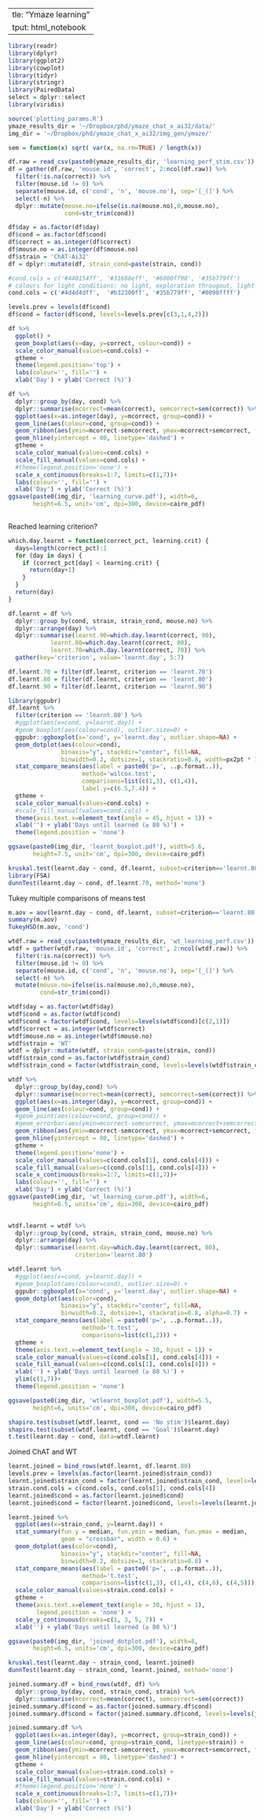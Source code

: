   ---
title: "Ymaze learning"
output: html_notebook
---

```r
library(readr)
library(dplyr)
library(ggplot2)
library(cowplot)
library(tidyr)
library(stringr)
library(PairedData)
select = dplyr::select
library(viridis)
```

```r
source('plotting_params.R')
ymaze_results_dir = '~/Dropbox/phd/ymaze_chat_x_ai32/data/'
img_dir = '~/Dropbox/phd/ymaze_chat_x_ai32/img_gen/ymaze/'
```

```r
sem = function(x) sqrt( var(x, na.rm=TRUE) / length(x))
```

```r
df.raw = read_csv(paste0(ymaze_results_dir, 'learning_perf_stim.csv'))
df = gather(df.raw, 'mouse.id', 'correct', 2:ncol(df.raw)) %>%
  filter(!is.na(correct)) %>%
  filter(mouse.id != 0) %>%
  separate(mouse.id, c('cond', 'n', 'mouse.no'), sep='[_(]') %>%
  select(-n) %>%
  dplyr::mutate(mouse.no=ifelse(is.na(mouse.no),0,mouse.no),
                cond=str_trim(cond))

df$day = as.factor(df$day)
df$cond = as.factor(df$cond)
df$correct = as.integer(df$correct)
df$mouse.no = as.integer(df$mouse.no)
df$strain = 'ChAT-Ai32'
df = dplyr::mutate(df, strain_cond=paste(strain, cond))

#cond.cols = c('#440154ff', '#31688eff', '#6000ff98', '#35b779ff')
# colours for light conditions: no light, exploration througout, light at goal
cond.cols = c('#4d4d4dff',  '#b32300ff', '#35b779ff', '#0098ffff')

```

```r
levels.prev = levels(df$cond)
df$cond = factor(df$cond, levels=levels.prev[c(3,1,4,2)])
```

```r
df %>%
  ggplot() +
  geom_boxplot(aes(x=day, y=correct, colour=cond)) +
  scale_color_manual(values=cond.cols) +
  gtheme +
  theme(legend.position='top') +
  labs(colour='', fill='') +
  xlab('Day') + ylab('Correct (%)')
```

```r
df %>%
  dplyr::group_by(day, cond) %>%
  dplyr::summarise(mcorrect=mean(correct), semcorrect=sem(correct)) %>% 
  ggplot(aes(x=as.integer(day), y=mcorrect, group=cond)) +
  geom_line(aes(colour=cond, group=cond)) +
  geom_ribbon(aes(ymin=mcorrect-semcorrect, ymax=mcorrect+semcorrect, fill=cond), alpha=0.1) +
  geom_hline(yintercept = 80, linetype='dashed') +
  gtheme +
  scale_color_manual(values=cond.cols) +
  scale_fill_manual(values=cond.cols) +
  #theme(legend.position='none') +
  scale_x_continuous(breaks=1:7, limits=c(1,7))+
  labs(colour='', fill='') +
  xlab('Day') + ylab('Correct (%)')
ggsave(paste0(img_dir, 'learning_curve.pdf'), width=6, 
       height=6.5, unit='cm', dpi=300, device=cairo_pdf)
  
```



Reached learning criterion?
```r

which.day.learnt = function(correct_pct, learning.crit) {
  days=length(correct_pct):1
  for (day in days) {
    if (correct_pct[day] < learning.crit) {
      return(day+1)
    }
  }
  return(day)
}

df.learnt = df %>% 
  dplyr::group_by(cond, strain, strain_cond, mouse.no) %>%
  dplyr::arrange(day) %>%
  dplyr::summarise(learnt.90=which.day.learnt(correct, 90),
            learnt.80=which.day.learnt(correct, 80),
            learnt.70=which.day.learnt(correct, 70)) %>% 
  gather(key='criterion', value='learnt.day', 5:7)

df.learnt.70 = filter(df.learnt, criterion == 'learnt.70')
df.learnt.80 = filter(df.learnt, criterion == 'learnt.80')
df.learnt.90 = filter(df.learnt, criterion == 'learnt.90')
```


```r
library(ggpubr)
df.learnt %>%
  filter(criterion == 'learnt.80') %>%
  #ggplot(aes(x=cond, y=learnt.day)) +
  #geom_boxplot(aes(colour=cond), outlier.size=0) +
  ggpubr::ggboxplot(x='cond', y='learnt.day', outlier.shape=NA) +
  geom_dotplot(aes(colour=cond), 
               binaxis="y", stackdir="center", fill=NA,
               binwidth=0.2, dotsize=1, stackratio=0.8, width=px2pt * 1) +
  stat_compare_means(aes(label = paste0('p=', ..p.format..)),
                     method='wilcox.test',
                     comparisons=list(c(1,3), c(1,4)),
                     label.y=c(6.5,7.4)) +
  gtheme +
  scale_color_manual(values=cond.cols) +
  #scale_fill_manual(values=cond.cols) +
  theme(axis.text.x=element_text(angle = 45, hjust = 1)) +
  xlab('') + ylab('Days until learned (≥ 80 %)') +
  theme(legend.position = 'none') 

ggsave(paste0(img_dir, 'learnt_boxplot.pdf'), width=5.6, 
       height=7.5, unit='cm', dpi=300, device=cairo_pdf)
```

```r
kruskal.test(learnt.day ~ cond, df.learnt, subset=criterion=='learnt.80')
library(FSA)
dunnTest(learnt.day ~ cond, df.learnt.70, method='none')
```

Tukey multiple comparisons of means test
```r
m.aov = aov(learnt.day ~ cond, df.learnt, subset=criterion=='learnt.80') 
summary(m.aov)
TukeyHSD(m.aov, 'cond')
```

```r
wtdf.raw = read_csv(paste0(ymaze_results_dir, 'wt_learning_perf.csv'))
wtdf = gather(wtdf.raw, 'mouse.id', 'correct', 2:ncol(wtdf.raw)) %>%
  filter(!is.na(correct)) %>%
  filter(mouse.id != 0) %>%
  separate(mouse.id, c('cond', 'n', 'mouse.no'), sep='[_(]') %>%
  select(-n) %>%
  mutate(mouse.no=ifelse(is.na(mouse.no),0,mouse.no),
         cond=str_trim(cond))

wtdf$day = as.factor(wtdf$day)
wtdf$cond = as.factor(wtdf$cond)
wtdf$cond = factor(wtdf$cond, levels=levels(wtdf$cond)[c(2,1)])
wtdf$correct = as.integer(wtdf$correct)
wtdf$mouse.no = as.integer(wtdf$mouse.no)
wtdf$strain = 'WT'
wtdf = dplyr::mutate(wtdf, strain_cond=paste(strain, cond))
wtdf$strain_cond = as.factor(wtdf$strain_cond)
wtdf$strain_cond = factor(wtdf$strain_cond, levels=levels(wtdf$strain_cond)[c(2,1)])

```

```r
wtdf %>%
  dplyr::group_by(day,cond) %>%
  dplyr::summarise(mcorrect=mean(correct), semcorrect=sem(correct)) %>%
  ggplot(aes(x=as.integer(day), y=mcorrect, group=cond)) +
  geom_line(aes(colour=cond, group=cond)) +
  #geom_point(aes(colour=cond, group=cond)) +
  #geom_errorbar(aes(ymin=mcorrect-semcorrect, ymax=mcorrect+semcorrect), width=0.2) +
  geom_ribbon(aes(ymin=mcorrect-semcorrect, ymax=mcorrect+semcorrect, fill=cond), alpha=0.1) +
  geom_hline(yintercept = 80, linetype='dashed') +
  gtheme +
  theme(legend.position='none') +
  scale_color_manual(values=c(cond.cols[1], cond.cols[4])) +
  scale_fill_manual(values=c(cond.cols[1], cond.cols[4])) +
  scale_x_continuous(breaks=1:7, limits=c(1,7))+
  labs(colour='', fill='') +
  xlab('Day') + ylab('Correct (%)')
ggsave(paste0(img_dir, 'wt_learning_curve.pdf'), width=6, 
       height=6.5, units='cm', dpi=300, device=cairo_pdf)
  
```

```r
wtdf.learnt = wtdf %>% 
  dplyr::group_by(cond, strain, strain_cond, mouse.no) %>%
  dplyr::arrange(day) %>%
  dplyr::summarise(learnt.day=which.day.learnt(correct, 80),
                   criterion='learnt.80')
```

```r
wtdf.learnt %>%
  #ggplot(aes(x=cond, y=learnt.day)) +
  #geom_boxplot(aes(colour=cond), outlier.size=0) +
  ggpubr::ggboxplot(x='cond', y='learnt.day', outlier.shape=NA) +
  geom_dotplot(aes(color=cond), 
               binaxis="y", stackdir="center", fill=NA, 
               binwidth=0.2, dotsize=1, stackratio=0.8, alpha=0.7) +
  stat_compare_means(aes(label = paste0('p=', ..p.format..)),
                     method='t.test',
                     comparisons=list(c(1,2))) +
  gtheme +
  theme(axis.text.x=element_text(angle = 30, hjust = 1)) +
  scale_color_manual(values=c(cond.cols[1], cond.cols[4])) +
  scale_fill_manual(values=c(cond.cols[1], cond.cols[4])) +
  xlab('') + ylab('Days until learned (≥ 80 %)') +
  ylim(c(1,7))+
  theme(legend.position = 'none') 

ggsave(paste0(img_dir, 'wtlearnt_boxplot.pdf'), width=5.5, 
       height=6, units='cm', dpi=300, device=cairo_pdf)

```
```r
shapiro.test(subset(wtdf.learnt, cond == 'No stim')$learnt.day)
shapiro.test(subset(wtdf.learnt, cond == 'Goal')$learnt.day)
t.test(learnt.day ~ cond, data=wtdf.learnt)
```
Joined ChAT and WT
```r
learnt.joined = bind_rows(wtdf.learnt, df.learnt.80)
levels.prev = levels(as.factor(learnt.joined$strain_cond))
learnt.joined$strain_cond = factor(learnt.joined$strain_cond, levels=levels.prev[c(3,1,4,2,6,5)])
strain.cond.cols = c(cond.cols, cond.cols[1], cond.cols[4])
learnt.joined$cond = as.factor(learnt.joined$cond)
learnt.joined$cond = factor(learnt.joined$cond, levels=levels(learnt.joined$cond)[c(3,1,4,2)])

learnt.joined %>%
  ggplot(aes(x=strain_cond, y=learnt.day)) +
  stat_summary(fun.y = median, fun.ymin = median, fun.ymax = median,
               geom = "crossbar", width = 0.6) +
  geom_dotplot(aes(color=cond), 
               binaxis="y", stackdir="center", fill=NA, 
               binwidth=0.2, dotsize=1, stackratio=0.8) +
  stat_compare_means(aes(label = paste0('p=', ..p.format..)),
                     method='t.test',
                     comparisons=list(c(1,3), c(1,4), c(4,6), c(4,5))) +
  scale_color_manual(values=strain.cond.cols) +
  gtheme +
  theme(axis.text.x=element_text(angle = 30, hjust = 1),
        legend.position = 'none') +
  scale_y_continuous(breaks=c(1, 3, 5, 7)) +
  xlab('') + ylab('Days until learned (≥ 80 %)')

ggsave(paste0(img_dir, 'joined_dotplot.pdf'), width=8, 
       height=6.5, units='cm', dpi=300, device=cairo_pdf)
```

```r
kruskal.test(learnt.day ~ strain_cond, learnt.joined)
dunnTest(learnt.day ~ strain_cond, learnt.joined, method='none')
```
```r
joined.summary.df = bind_rows(wtdf, df) %>% 
  dplyr::group_by(day, cond, strain_cond, strain) %>%
  dplyr::summarise(mcorrect=mean(correct), semcorrect=sem(correct)) 
joined.summary.df$cond = as.factor(joined.summary.df$cond)
joined.summary.df$cond = factor(joined.summary.df$cond, levels=levels(joined.summary.df$cond)[c(3,1,4,2)])

joined.summary.df %>%
  ggplot(aes(x=as.integer(day), y=mcorrect, group=strain_cond)) +
  geom_line(aes(colour=cond, group=strain_cond, linetype=strain)) +
  geom_ribbon(aes(ymin=mcorrect-semcorrect, ymax=mcorrect+semcorrect, fill=cond), alpha=0.1) +
  geom_hline(yintercept = 80, linetype='dashed') +
  gtheme +
  scale_color_manual(values=strain.cond.cols) +
  scale_fill_manual(values=strain.cond.cols) +
  #theme(legend.position='none') +
  scale_x_continuous(breaks=1:7, limits=c(1,7))+
  labs(colour='', fill='') +
  xlab('Day') + ylab('Correct (%)')
```

